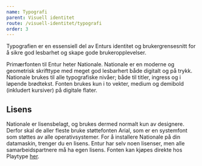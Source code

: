 ```yaml
---
name: Typografi
parent: Visuell identitet
route: /visuell-identitet/typografi
order: 3
---
```



<PageHeader>
  Typografien er en essensiell del av Enturs identitet og brukergrensesnitt for
  å sikre god lesbarhet og skape gode brukeropplevelser.
</PageHeader>

Primærfonten til Entur heter Nationale. Nationale er en moderne og geometrisk skrifttype med meget god lesbarhert både digitalt og på trykk. Nationale brukes til alle typografiske nivåer; både til titler, ingress og i løpende brødtekst. Fonten brukes kun i to vekter, medium og demibold (inkludert kursiver) på digitale flater.

<TypographyDisplay />
<TypographyDisplay bold />

## Lisens

Nationale er lisensbelagt, og brukes dermed normalt kun av designere.
Derfor skal de aller fleste bruke støttefonten Arial, som er en systemfont som støttes av alle operativsystemer.
For å installere Nationale på din datamaskin, trenger du en lisens. Entur har selv noen lisenser, men alle samarbeidspartnere må ha egen lisens.
Fonten kan kjøpes direkte hos Playtype [her](https://playtype.com/index.php?q=font/nationale).

